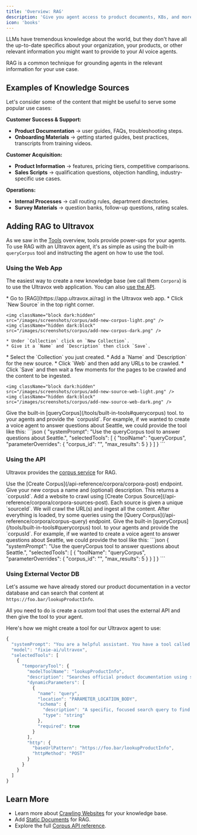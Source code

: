 ```yaml
---
title: 'Overview: RAG'
description: 'Give you agent access to product documents, KBs, and more.'
icon: 'books'
---
```


LLMs have tremendous knowledge about the world, but they don't have all the up-to-date specifics about your organization, your products, or other relevant information you might want to provide to your AI voice agents.

RAG is a common technique for grounding agents in the relevant information for your use case.

## Examples of Knowledge Sources
Let's consider some of the content that might be useful to serve some popular use cases:

**Customer Success & Support:**
* **Product Documentation** → user guides, FAQs, troubleshooting steps.
* **Onboarding Materials** → getting started guides, best practices, transcripts from training videos.

**Customer Acquisition:**
* **Product Information** → features, pricing tiers, competitive comparisons.
* **Sales Scripts** → qualification questions, objection handling, industry-specific use cases.

**Operations:**
* **Internal Processes** → call routing rules, department directories.
* **Survey Materials** → question banks, follow-up questions, rating scales.

## Adding RAG to Ultravox
As we saw in the [Tools](/tools/overview) overview, tools provide power-ups for your agents. To use RAG with an Ultravox agent, it's as simple as using the built-in `queryCorpus` tool and instructing the agent on how to use the tool.

### Using the Web App
The easiest way to create a new knowledge base (we call them `Corpora`) is to use the Ultravox web application. You can also [use the API](#using-the-api).

<Steps>
  <Step title="Create a Corpus">
    * Go to [RAG](https://app.ultravox.ai/rag) in the Ultravox web app.
    * Click `New Source` in the top right corner.

    <img className="block dark:hidden" src="/images/screenshots/corpus/add-new-corpus-light.png" />
    <img className="hidden dark:block" src="/images/screenshots/corpus/add-new-corpus-dark.png" />

    * Under `Collection` click on `New Collection`.
    * Give it a `Name` and `Description` then click `Save`.
  </Step>
  <Step title="Create a Source">
    * Select the `Collection` you just created.
    * Add a `Name` and `Description` for the new source.
    * Click `Web` and then add any URLs to be crawled.
    * Click `Save` and then wait a few moments for the pages to be crawled and the content to be ingested.
    
    <img className="block dark:hidden" src="/images/screenshots/corpus/add-new-source-web-light.png" />
    <img className="hidden dark:block" src="/images/screenshots/corpus/add-new-source-web-dark.png" />
  </Step>
  <Step title="Use the queryCorpus Tool">
    Give the built-in [queryCorpus](/tools/built-in-tools#querycorpus) tool. to your agents and provide the `corpusId`. For example, if we wanted to create a voice agent to answer questions about Seattle, we could provide the tool like this:
    ```json
    {
      "systemPrompt": "Use the queryCorpus tool to answer questions about Seattle.",
      "selectedTools": [
        {
          "toolName": "queryCorpus", 
          "parameterOverrides": {
            "corpus_id": "<your_corpus_id_here>",
            "max_results": 5
          }
        }
      ]
    }
    ```
  </Step>
</Steps>

### Using the API
Ultravox provides the [corpus service](/api-reference/corpora/) for RAG.

<Steps>
  <Step title="Create a Corpus">
    Use the [Create Corpus](/api-reference/corpora/corpora-post) endpoint. Give your new corpus a name and (optional) description. This returns a `corpusId`.
  </Step>
  <Step title="Create a Source">
    Add a website to crawl using [Create Corpus Source](/api-reference/corpora/corpora-sources-post). Each source is given a unique `sourceId`. We will crawl the URL(s) and ingest all the content.
  </Step>
  <Step title="Query the Corpus">
    After everything is loaded, try some queries using the [Query Corpus](/api-reference/corpora/corpus-query) endpoint.
  </Step>
  <Step title="Use the queryCorpus Tool">
    Give the built-in [queryCorpus](/tools/built-in-tools#querycorpus) tool. to your agents and provide the `corpusId`. For example, if we wanted to create a voice agent to answer questions about Seattle, we could provide the tool like this:
    ```json
    {
      "systemPrompt": "Use the queryCorpus tool to answer questions about Seattle.",
      "selectedTools": [
        {
          "toolName": "queryCorpus", 
          "parameterOverrides": {
            "corpus_id": "<your_corpus_id_here>",
            "max_results": 5
          }
        }
      ]
    }
    ```
  </Step>
</Steps>


### Using External Vector DB
Let's assume we have already stored our product documentation in a vector database and can search that content at `https://foo.bar/lookupProductInfo`.

All you need to do is create a custom tool that uses the external API and then give the tool to your agent.

Here's how we might create a tool for our Ultravox agent to use:

```js Example: Adding an external RAG tool
{
  "systemPrompt": "You are a helpful assistant. You have a tool called 'lookupProductInfo' that you must use to find answers.",
  "model": "fixie-ai/ultravox",
  "selectedTools": [
    {
      "temporaryTool": {
        "modelToolName": "lookupProductInfo",
        "description": "Searches official product documentation using semantic similarity to find relevant information. Use this tool to look up specific product features, specifications, limitations, pricing, or support information. The tool returns the most relevant text chunks from the documentation.",
        "dynamicParameters": [
          {
            "name": "query",
            "location": "PARAMETER_LOCATION_BODY",
            "schema": {
              "description": "A specific, focused search query to find relevant product information",
              "type": "string"
            },
            "required": true
          }
        ],
        "http": {
          "baseUrlPattern": "https://foo.bar/lookupProductInfo",
          "httpMethod": "POST"
        }
      }
    }
  ]
}
```

## Learn More
- Learn more about [Crawling Websites](./crawling-websites) for your knowledge base.
- Add [Static Documents](./using-static-documents) for RAG.
- Explore the full [Corpus API reference](/api-reference/corpora/overview).
